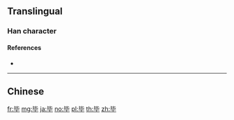 {{also|畢}}
==Translingual==

===Han character===
{{Han char|rn=81|rad=比|as=02|sn=6|four=|canj=PPJ|ids=⿱比十}}

====References====
* {{Han ref|kx=0590.091|hdz=21417.010|uh=6BD5|ud=27605}}

----

==Chinese==
{{zh-see|畢}}

[[fr:毕]]
[[mg:毕]]
[[ja:毕]]
[[no:毕]]
[[pl:毕]]
[[th:毕]]
[[zh:毕]]